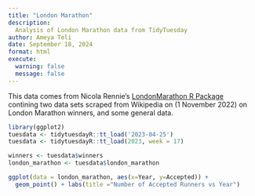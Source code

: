 ```yaml
---
title: "London Marathon"
description:
  Analysis of London Marathon data from TidyTuesday 
author: Ameya Teli
date: September 18, 2024
format: html
execute: 
  warning: false
  message: false
---
```


This data comes from Nicola Rennie's [LondonMarathon R Package](https://github.com/nrennie/LondonMarathon) contining two data sets scraped from Wikipedia on (1 November 2022) on London Marathon winners, and some general data.

```r
library(ggplot2)
tuesdata <- tidytuesdayR::tt_load('2023-04-25')
tuesdata <- tidytuesdayR::tt_load(2023, week = 17)

winners <- tuesdata$winners
london_marathon <- tuesdata$london_marathon

ggplot(data = london_marathon, aes(x=Year, y=Accepted)) +
  geom_point() + labs(title ="Number of Accepted Runners vs Year")

 
```
